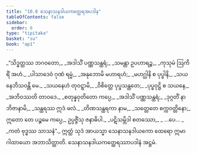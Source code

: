 ```yaml
---
title: "10.8 သေနာသနဒါယကတ္ထေရအပဒါန"
tableOfContents: false
sidebar:
  order: 8
type: "tipitaka"
basket: "su"
book: "ap1"
---
```



<DynamicBreadcrumb />

<Division number="45" book="ap1" e="ch" v="20" p="151">

<Paragraph number="1823" type="verses" book="ap1">
_“သိဒ္ဓတ္ထဿ ဘဂဝတော,_  
_အဒါသိံ ပဏ္ဏသန္ထရံ;_  
_သမန္တာ ဥပဟာရဉ္စ,_  
_ကုသုမံ ဩကိရိံ အဟံ._  

</Paragraph>

</Division>
<Division number="46" book="ap1" e="ch" v="20" p="151">

<Paragraph number="1824" type="verses" book="ap1">
_ပါသာဒေဝံ ဂုဏံ ရမ္မံ,_  
_အနုဘောမိ မဟာရဟံ;_  
_မဟဂ္ဃါနိ စ ပုပ္ဖါနိ,_  
_သယနေဘိသဝန္တိ မေ._  

</Paragraph>

</Division>
<Division number="47" book="ap1" e="ch" v="20" p="151">

<Paragraph number="1825" type="verses" book="ap1">
_သယနေဟံ တုဝဋ္ဋာမိ,_  
_ဝိစိတ္တေ ပုပ္ဖသန္ထတေ;_  
_ပုပ္ဖဝုဋ္ဌိ စ သယနေ,_  
_အဘိဝဿတိ တာဝဒေ._  

</Paragraph>

</Division>
<Division number="48" book="ap1" e="ch" v="20" p="152">

<Paragraph number="1826" type="verses" book="ap1">
_စတုန္နဝုတိတော ကပ္ပေ,_  
_အဒါသိံ ပဏ္ဏသန္ထရံ;_  
_ဒုဂ္ဂတိံ နာဘိဇာနာမိ,_  
_သန္ထရဿ ဣဒံ ဖလံ._  

</Paragraph>

</Division>
<Division number="49" book="ap1" e="ch" v="20" p="152">

<Paragraph number="1827" book="ap1">
_တိဏသန္ထရကာ နာမ,_  
_သတ္တေတေ စက္ကဝတ္တိနော;_  
ဣတော တေ ပဉ္စမေ ကပ္ပေ,_  
ဥပ္ပဇ္ဇိံသု ဇနာဓိပါ._  

</Paragraph>

</Division>
<Division number="50" book="ap1" e="ch" v="20" p="152">

<Paragraph number="1828" type="verses" book="ap1">
_ပဋိသမ္ဘိဒါ စတဿော,_  
_ …ပေ… _  
_ကတံ ဗုဒ္ဓဿ သာသနံ”._  

</Paragraph>

<Paragraph number="1829" book="ap1">
ဣတ္ထံ သုဒံ အာယသ္မာ သေနာသနဒါယကော ထေရော ဣမာ ဂါထာယော အဘာသိတ္ထာတိ.

</Paragraph>
</Division>

<Paragraph number="1830" type="center" book="ap1">
သေနာသနဒါယကတ္ထေရဿာပဒါနံ အဋ္ဌမံ.
</Paragraph>